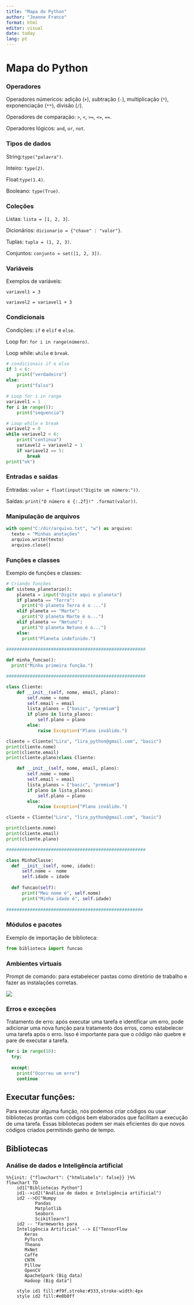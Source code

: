 ---
title: "Mapa do Python"
author: "Jeanne Franco"
format: html
editor: visual
date: today
lang: pt
---

# Mapa do Python

### Operadores

Operadores númericos: adição (`+`), subtração (`-`), multiplicação (`*`), exponenciação (`**`), divisão (`/`).

Operadores de comparação: `>`, `<`, `>=`, `<=`, `==`.

Operadores lógicos: `and`, `or`, `not`.

### Tipos de dados

String:`type("palavra")`.

Inteiro: `type(2)`.

Float:`type(1.4)`.

Booleano: `type(True)`.

### Coleções

Listas: `lista = [1, 2, 3]`.

Dicionários: `dicionario = {"chave" : "valor"}`.

Tuplas: `tupla = (1, 2, 3)`.

Conjuntos: `conjunto = set([1, 2, 3])`.

### Variáveis

Exemplos de variáveis:

`variavel1 = 3`

`variavel2 = variavel1 + 3`

### Condicionais

Condições: `if` e `elif` e `else`.

Loop for: `for i in range(número)`.

Loop while: `while` e `break`.

``` python
# condicionais if e else
if 3 < 6:
    print("verdadeiro")
else:
    print("falso")

# Loop for i in range
variavel1 = 1
for i in range(5):
    print("sequencia")

# Loop while e break
variavel2 = 0
while variavel2 < 6:
    print("continua")
    variavel2 = variavel2 + 1
    if variavel2 == 5:
        break
print("ok")
```

### Entradas e saídas

Entradas: `valor = float(input("Digite um número:"))`.

Saídas: `print("O número é {:.2f}!" .format(valor))`.

### Manipulação de arquivos

``` python
with open("C:/dir/arquivo.txt", "w") as arquivo:
  texto = "Minhas anotações"
  arquivo.write(texto)
  arquivo.close()
```

### Funções e classes

Exemplo de funções e classes:

``` python
# Criando funções
def sistema_planetario():
    planeta = input("Digite aqui o planeta")
    if planeta == "Terra":
      print("O planeta Terra é o ...")
    elif planeta == "Marte":
      print("O planeta Marte é o...")
    elif planeta == "Netuno":
      print("O planeta Netuno é o...")
    else:
      print("Planeta indefinido.")
      
#####################################################

def minha_funcao():
  print("Minha primeira função.")

#####################################################
```

``` python
class Cliente:
    def __init__(self, nome, email, plano):
        self.nome = nome
        self.email = email
        lista_planos = ["basic", "premium"]
        if plano in lista_planos:
            self.plano = plano
        else: 
            raise Exception("Plano inválido.")

cliente = Cliente("Lira", "lira_python@gmail.com", "basic")
print(cliente.nome)
print(cliente.email)
print(cliente.plano)class Cliente:

    def __init__(self, nome, email, plano):
        self.nome = nome
        self.email = email
        lista_planos = ["basic", "premium"]
        if plano in lista_planos:
            self.plano = plano
        else: 
            raise Exception("Plano inválido.")

cliente = Cliente("Lira", "lira_python@gmail.com", "basic")

print(cliente.nome)
print(cliente.email)
print(cliente.plano)

#####################################################

class MinhaClasse:
  def __init__(self, nome, idade):
      self.nome =  nome
      self.idade = idade
    
  def funcao(self):
      print("Meu nome é", self.nome)
      print("Minha idade é", self.idade)
      
####################################################
```

### Módulos e pacotes

Exemplo de importação de biblioteca:

``` python
from biblioteca import funcao
```

### Ambientes virtuais

Prompt de comando: para estabelecer pastas como diretório de trabalho e fazer as instalações corretas.

![](prompt.png){fig-align="center"}

### Erros e exceções

Tratamento de erro: após executar uma tarefa e identificar um erro, pode adicionar uma nova função para tratamento dos erros, como estabelecer uma tarefa após o erro. Isso é importante para que o código não quebre e pare de executar a tarefa.

``` python
for i in range(10):
  try:
    
  except:
    print("Ocorreu um erro")
    continue
```

::: {.callout-note appearance="simple"}
## Executar funções:

Para executar alguma função, nós podemos criar códigos ou usar bibliotecas prontas com códigos bem elaborados que facilitam a execução de uma tarefa. Essas bibliotecas podem ser mais eficientes do que novos códigos criados permitindo ganho de tempo.
:::

## Bibliotecas

### Análise de dados e Inteligência artificial

```{mermaid}
%%{init: {"flowchart": {"htmlLabels": false}} }%%
flowchart TD
    id1["Bibliotecas Python"]
    id1-->id2("Análise de dados e Inteligência artificial")
    id2 -->D["Numpy
           Pandas
           Matplotlib
           Seaborn
           Scikitlearn"]
    id2 -- "Farmeworks para 
    Inteligência Artificial" --> E["TensorFlow
       Keras
       PyTorch
       Theano
       MxNet
       Caffe
       CNTK
       Pillow
       OpenCV
       ApacheSpark (Big data)
       Hadoop (Big data"]
    
    style id1 fill:#f9f,stroke:#333,stroke-width:4px
    style id2 fill:#e0b0ff
```
